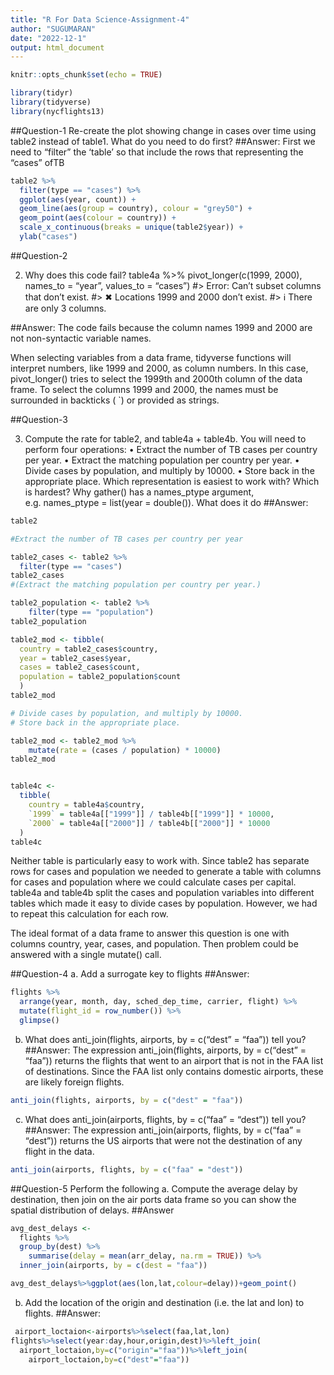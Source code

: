 ---
title: "R For Data Science-Assignment-4"
author: "SUGUMARAN"
date: "2022-12-1"
output: html_document
---

```{r setup, include=FALSE}
knitr::opts_chunk$set(echo = TRUE)
```
```{r}
library(tidyr)
library(tidyverse)
library(nycflights13)
```
##Question-1
Re-create the plot showing change in cases over time using table2 instead of table1. What do you need to do first?
##Answer:
First we need to "filter" the 'table' so that include the rows that representing the "cases" ofTB
```{r}
table2 %>%
  filter(type == "cases") %>%
  ggplot(aes(year, count)) +
  geom_line(aes(group = country), colour = "grey50") +
  geom_point(aes(colour = country)) +
  scale_x_continuous(breaks = unique(table2$year)) +
  ylab("cases")
```


##Question-2

2.	 Why does this code fail?
table4a %>% 
  pivot_longer(c(1999, 2000), names_to = "year", values_to = "cases")
#> Error: Can't subset columns that don't exist.
#> ✖ Locations 1999 and 2000 don't exist.
#> ℹ There are only 3 columns.


##Answer:
The code fails because the column names 1999 and 2000 are not non-syntactic variable names.

When selecting variables from a data frame, tidyverse functions will interpret numbers, like 1999 and 2000, as column numbers. In this case, pivot_longer() tries to select the 1999th and 2000th column of the data frame. To select the columns 1999 and 2000, the names must be surrounded in backticks (  `) or provided as strings.


##Question-3

3.	Compute the rate for table2, and table4a + table4b. You will need to perform four operations:
•	Extract the number of TB cases per country per year.
•	Extract the matching population per country per year.
•	Divide cases by population, and multiply by 10000.
•	Store back in the appropriate place.
Which representation is easiest to work with? Which is hardest? Why gather() has a names_ptype argument, e.g. names_ptype = list(year = double()). What does it do
##Answer:
```{r}
table2

#Extract the number of TB cases per country per year

table2_cases <- table2 %>%
  filter(type == "cases")
table2_cases
#(Extract the matching population per country per year.)

table2_population <- table2 %>%
    filter(type == "population")
table2_population

table2_mod <- tibble(
  country = table2_cases$country,
  year = table2_cases$year,
  cases = table2_cases$count,
  population = table2_population$count
  )
table2_mod

# Divide cases by population, and multiply by 10000.
# Store back in the appropriate place.

table2_mod <- table2_mod %>%
    mutate(rate = (cases / population) * 10000)
table2_mod


table4c <-
  tibble(
    country = table4a$country,
    `1999` = table4a[["1999"]] / table4b[["1999"]] * 10000,
    `2000` = table4a[["2000"]] / table4b[["2000"]] * 10000
  )
table4c

```
Neither table is particularly easy to work with. Since table2 has separate rows for cases and population we needed to generate a table with columns for cases and population where we could calculate cases per capital. table4a and table4b split the cases and population variables into different tables which made it easy to divide cases by population. However, we had to repeat this calculation for each row.

The ideal format of a data frame to answer this question is one with columns country, year, cases, and population. Then problem could be answered with a single mutate() call.


##Question-4
a. Add a surrogate key to flights
##Answer:

```{r}
flights %>%
  arrange(year, month, day, sched_dep_time, carrier, flight) %>%
  mutate(flight_id = row_number()) %>%
  glimpse()

```

b. What does anti_join(flights, airports, by = c("dest" = "faa")) tell you?
##Answer:
The expression anti_join(flights, airports, by = c("dest" = "faa")) returns the flights that went to an airport that is not in the FAA list of destinations. Since the FAA list only contains domestic airports, these are likely foreign flights.
```{r}
anti_join(flights, airports, by = c("dest" = "faa"))
```

c. What does anti_join(airports, flights, by = c("faa" = "dest")) tell you?
##Answer:
The expression anti_join(airports, flights, by = c("faa" = "dest")) returns the US airports that were not the destination of any flight in the data.
```{r}
anti_join(airports, flights, by = c("faa" = "dest"))
```


##Question-5
Perform the following
a.	Compute the average delay by destination, then join on the air ports data frame so you can show the spatial distribution of delays.
##Answer
```{r}
avg_dest_delays <-
  flights %>%
  group_by(dest) %>%
    summarise(delay = mean(arr_delay, na.rm = TRUE)) %>%
  inner_join(airports, by = c(dest = "faa"))

avg_dest_delays%>%ggplot(aes(lon,lat,colour=delay))+geom_point() 

```
b.	Add the location of the origin and destination (i.e. the lat and lon) to flights.
##Answer:
```{r}
 airport_loctaion<-airports%>%select(faa,lat,lon)
flights%>%select(year:day,hour,origin,dest)%>%left_join(
  airport_loctaion,by=c("origin"="faa"))%>%left_join(
    airport_loctaion,by=c("dest"="faa"))
```





